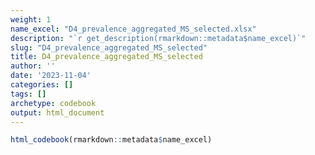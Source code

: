 ```yaml
---
weight: 1
name_excel: "D4_prevalence_aggregated_MS_selected.xlsx"
description: "`r get_description(rmarkdown::metadata$name_excel)`"
slug: "D4_prevalence_aggregated_MS_selected"
title: D4_prevalence_aggregated_MS_selected
author: ''
date: '2023-11-04'
categories: []
tags: []
archetype: codebook
output: html_document
---
```


```r
html_codebook(rmarkdown::metadata$name_excel)
```
